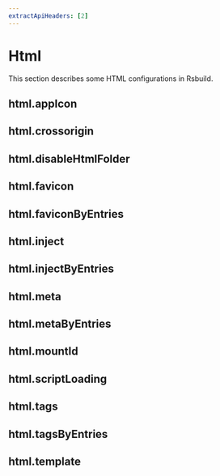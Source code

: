 ```yaml
---
extractApiHeaders: [2]
---
```


# Html

This section describes some HTML configurations in Rsbuild.

## html.appIcon


<AppIcon />

## html.crossorigin


<Crossorigin />

## html.disableHtmlFolder


<DisableHtmlFolder />

## html.favicon


<Favicon />

## html.faviconByEntries


<FaviconByEntries />

## html.inject


<Inject />

## html.injectByEntries


<InjectByEntries />

## html.meta


<Meta />

## html.metaByEntries


<MetaByEntries />

## html.mountId


<MountId />

## html.scriptLoading


<ScriptLoading />

## html.tags


<Tags />

## html.tagsByEntries


<TagsByEntries />

## html.template


<Template />

## html.templateByEntries


<TemplateByEntries />

## html.templateParameters


<TemplateParameters />

## html.templateParametersByEntries


<TemplateParametersByEntries />

## html.title


<Title />

## html.titleByEntries


<TitleByEntries />
